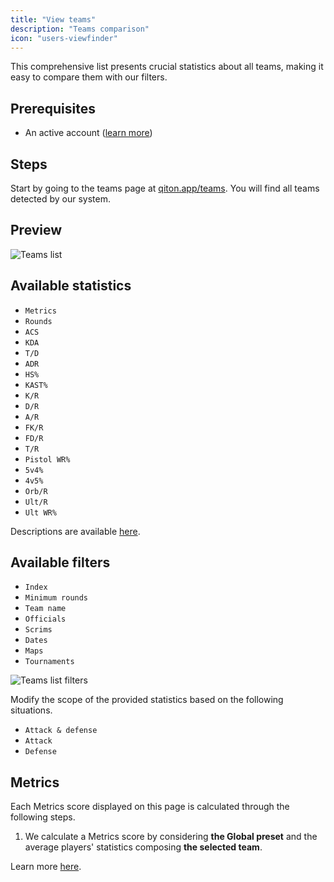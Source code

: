 ```yaml
---
title: "View teams"
description: "Teams comparison"
icon: "users-viewfinder"
---
```


This comprehensive list presents crucial statistics about all teams, making it easy to compare them with our filters.

## Prerequisites

- An active account ([learn more](/get-started/setup))

## Steps

Start by going to the teams page at [qiton.app/teams](https://qiton.app/teams).
You will find all teams detected by our system.

## Preview

<Frame>
    <img
        src="./images/root/list.png"
        alt="Teams list"
    />
</Frame>

## Available statistics

- `Metrics`
- `Rounds`
- `ACS`
- `KDA`
- `T/D`
- `ADR`
- `HS%`
- `KAST%`
- `K/R`
- `D/R`
- `A/R`
- `FK/R`
- `FD/R`
- `T/R`
- `Pistol WR%`
- `5v4%`
- `4v5%`
- `Orb/R`
- `Ult/R`
- `Ult WR%`

Descriptions are available [here](/core/statistics-meaning).

## Available filters

- `Index`
- `Minimum rounds`
- `Team name`
- `Officials`
- `Scrims`
- `Dates`
- `Maps`
- `Tournaments`

<Frame>
    <img
        src="./images/root/filters.png"
        alt="Teams list filters"
    />
</Frame>

Modify the scope of the provided statistics based on the following situations.
- `Attack & defense`
- `Attack`
- `Defense`

## Metrics

Each Metrics score displayed on this page is calculated through the following steps.

1. We calculate a Metrics score by considering **the Global preset** and the average players' statistics composing
**the selected team**.

Learn more [here](/core/metrics).
